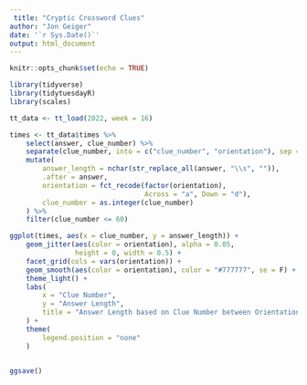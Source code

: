 ```yaml
---
 title: "Cryptic Crossword Clues"
author: "Jon Geiger"
date: '`r Sys.Date()`'
output: html_document
---
```


```r
knitr::opts_chunk$set(echo = TRUE)
```

```r
library(tidyverse)
library(tidytuesdayR)
library(scales)
```

```r
tt_data <- tt_load(2022, week = 16)

```



```r
times <- tt_data$times %>% 
    select(answer, clue_number) %>%
    separate(clue_number, into = c("clue_number", "orientation"), sep = -1) %>%
    mutate(
        answer_length = nchar(str_replace_all(answer, "\\s", "")),
        .after = answer, 
        orientation = fct_recode(factor(orientation), 
                                 Across = "a", Down = "d"),
        clue_number = as.integer(clue_number)
    ) %>%
    filter(clue_number <= 60)

ggplot(times, aes(x = clue_number, y = answer_length)) + 
    geom_jitter(aes(color = orientation), alpha = 0.05, 
                height = 0, width = 0.5) + 
    facet_grid(cols = vars(orientation)) + 
    geom_smooth(aes(color = orientation), color = "#777777", se = F) + 
    theme_light() + 
    labs(
        x = "Clue Number", 
        y = "Answer Length", 
        title = "Answer Length based on Clue Number between Orientations"
    ) + 
    theme(
        legend.position = "none"
    )
    


```

```r

ggsave()

```